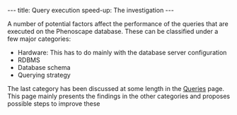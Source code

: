 ---
title: Query execution speed-up: The investigation
---

A number of potential factors affect the performance of the queries that are executed on the Phenoscape database. These can be classified under a few major categories:

* Hardware: This has to do mainly with the database server configuration
* RDBMS
* Database schema
* Querying strategy

The last category has been discussed at some length in the [[Queries|Queries]] page. This page mainly presents the findings in the other categories and proposes possible steps to improve these